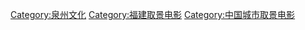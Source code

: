 [[Category:泉州文化|Category:泉州文化]]
[[Category:福建取景电影|Category:福建取景电影]]
[[Category:中国城市取景电影|Category:中国城市取景电影]]